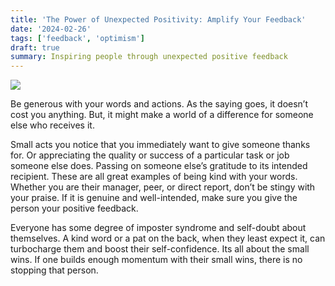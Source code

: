 ```yaml
---
title: 'The Power of Unexpected Positivity: Amplify Your Feedback'
date: '2024-02-26'
tags: ['feedback', 'optimism']
draft: true
summary: Inspiring people through unexpected positive feedback
---
```


![](/static/images/sunshine.jpeg)

Be generous with your words and actions. As the saying goes, it doesn’t cost you anything. But, it might make a world of a difference for someone else who receives it.

Small acts you notice that you immediately want to give someone thanks for. Or appreciating the quality or success of a particular task or job someone else does. Passing on someone else’s gratitude to its intended recipient. These are all great examples of being kind with your words. Whether you are their manager, peer, or direct report, don’t be stingy with your praise. If it is genuine and well-intended, make sure you give the person your positive feedback.

Everyone has some degree of imposter syndrome and self-doubt about themselves. A kind word or a pat on the back, when they least expect it, can turbocharge them and boost their self-confidence. Its all about the small wins. If one builds enough momentum with their small wins, there is no stopping that person.